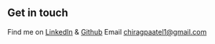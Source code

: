 ## Get in touch

Find me on [LinkedIn](https://www.linkedin.com/in/chiraglpatel/) & [Github](https://github.com/chirag80) Email chiragpaatel1@gmail.com